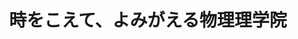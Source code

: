 ﻿---
title: "時をこえて、よみがえる物理理学院"
category: "理学院"
vol: 56
interviewee: "上田 正仁 "
url: ""
tags: ["物質","物理","粒子","不思議","理学"]
pdf: "56-1.pdf"
career: ""
preface: "物質は粒子であり波である。知識としては知っているが、実感できないものである。 しかし、上田先生が研究対象としているボースアインシュタイン凝縮は粒子と波の性質が顕著に表れた実に不思議なものである。"
---
